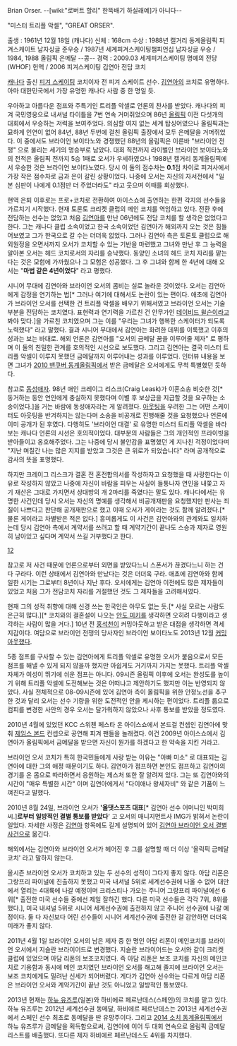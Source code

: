 Brian Orser. --[wiki:"로버트 할리" 한뚝배기 하실래예]가 아니다--

"미스터 트리플 악셀", "GREAT ORSER". 

출생 : 1961년 12월 18일 (캐나다) 
신체 : 168cm 
수상 : 1988년 캘거리 동계올림픽 피겨스케이트 남자싱글 준우승 / 1987년 세계피겨스케이팅챔피언십 남자싱글 우승 / 1984, 1988 올림픽 은메달 --콩--
경력 : 2009.03 세계피겨스케이팅 명예의 전당(WHOF) 헌액 / 2006 피겨스케이팅 김연아 전담 코치

[[캐나다]] 출신 [[피겨 스케이팅]] 코치이자 전 피겨 스케이트 선수. [[김연아]]의 코치로 유명하다. 아마 대한민국에서 가장 유명한 캐나다 사람 중 한 명일 듯.

우아하고 아름다운 점프와 주특기인 트리플 악셀로 언론의 찬사를 받았다. 캐나다의 피겨 국민영웅으로 내셔널 타이틀을 7번 연속 거머쥐었으며 86년 [[올림픽]] 이전 다섯개의 대회에서 우승하는 저력을 보여주었다. 의심할 여지 없는 세계 탑싱어였으나 올림픽과는 묘하게 인연이 없어 84년, 88년 두번에 걸친 올림픽 출장에서 모두 은메달을 거머쥐었다. 이 중에서도 브라이언 보이타노와 경쟁했던 88년의 올림픽은 이른바 "브라이언 전쟁" 으로 불리는 세기의 명승부로 남았다. 대회 직전까지 라이벌인 브라이언 보이타노와의 전적은 올림픽 전까지 5승 1패로 오서가 우세하였으나 1988년 캘거리 동계올림픽에서 우승한 것은 브라이언 보이타노였다. 당시 이 둘의 점수차는 '''0.1'''점 차이로 피겨사에서 가장 작은 점수차로 금과 은이 갈린 상황이었다. 나중에 오서는 자신의 자서전에서 "일본 심판이 나에게 0.1점만 더 주었더라도" 라고 웃으며 이때를 회상했다. 
 
현역 은퇴 이후로는 프로+코치로 전환하여 아이스쇼에 출연하는 한편 각지의 선수들을 가르치기 시작했다. 현재 토론토 크리켓 클럽의 메인 코치를 역임하고 있다. 전환 후에 전담하는 선수는 없었고 처음 [[김연아]]를 만난 06년에도 전담 코치를 할 생각은 없었다고 한다. 그는 캐나다 클럽 소속이었고 한국 소속이었던 김연아가 해외까지 오는 것은 힘들어보였고 그가 한국으로 갈 수는 더더욱 없었다. 그러나 김연아 측은 토론토 클럽으로 해외원정을 오면서까지 오서가 코치할 수 있는 기반을 마련했고 그녀와 만난 후 그 능력을 알아본 오서는 헤드 코치로서의 자리를 승낙했다. 동양인 소녀의 헤드 코치 자리를 맡는다는 것은 모험에 가까웠으나 그 모험은 성공했다. 그 후 그녀와 함께 한 4년에 대해 오서는 "'''마법 같은 4년이었다'''" 라고 평했다.

시니어 무대에 김연아와 브라이언 오서의 콤비는 실로 놀라운 것이었다. 오서는 김연아에게 감정을 연기하는 법[* 그러나 여기에 대해서도 논란이 있는 편이다. 애초에 김연아가 브라이언 오서를 선택한 건 트리플 악셀을 배우기 위해서였고 브라이언 오서는 기술 부분을 전담하는 코치였다. 표현력과 연기력을 가르친 건 안무가인 [[데이비드 윌슨]]이라고 봐야 맞다.]을 가르친 코치였으며 그는 이를 "우리는 그녀가 행복한 스케이터가 되도록 노력했다" 라고 말했다. 결과 시니어 무대에서 김연아는 화려한 데뷔를 이룩했고 이후의 성과는 보는 바대로. 해외 언론은 김연아를 "오서의 금메달 꿈을 이루어줄 제자" 로 평하며 이 둘의 친밀한 관계를 호의적인 시선으로 보도했다. 그리고 김연아는 결국 미스터 트리플 악셀이 이루지 못했던 금메달까지 이루어내는 성과를 이루었다. 인터뷰 내용을 보면 그녀가 [[2010 밴쿠버 동계올림픽]]에서 받은 금메달은 오서에게도 무척 특별했던 듯하다.

참고로 [[동성애자]]. 98년 애인 크레이그 리스크(Craig Leask)가 이혼소송 비슷한 것[* 동거하는 동안 연인에게 충실하지 못했다며 이별 후 보상금을 지급할 것을 요구하는 소송이었다.]을 거는 바람에 동성애자라는 게 알려졌다. [[아웃팅]]을 우려한 그는 어떤 스케이터도 아웃팅을 반겨하지는 않는다며 소송을 비공개로 진행해줄 것을 요청했으나 언론에 이미 공개가 된 후였다. 다행히도 '브라이언 대결' 로 유명한 미스터 트리플 악셀을 바라보는 캐나다 언론의 시선은 호의적이었다. 대부분의 사람들은 그의 개인적인 프라이빗을 받아들이고 옹호해주었다. 그는 나중에 당시 불안감을 표명했던 게 지나친 걱정이었다며 "지난 며칠간 나는 많은 지지를 받았고 그것은 큰 위로가 되었습니다" 라며 공개적으로 감사의 뜻을 표명했다. 

하지만 크레이그 리스크가 결혼 전 혼전합의서를 작성하자고 요청했을 때 사랑한다는 이유로 작성하지 않았고 나중에 자신이 바람을 피우는 사실이 들통나자 연인을 내쫓고 자기 재산은 그대로 가지면서 상대방의 개 2마리를 죽였다는 말도 있다. 캐나다에서는 유명한 사건인데 당시 오서는 자신의 명예를 생각해서 비공개재판을 요청했지만 판사는 죄질이 나쁘다고 판단해 공개재판으로 했고 이때 오서가 게이라는 것도 함께 알려졌다.[* 물론 게이라고 차별받은 적은 없다.] 흥미롭게도 이 사건은 김연아와의 관계와도 일치하는데 당시 김연아 측에서 계약서를 쓰려고 할 때 계약기간이 끝나도 스승과 제자로 영원히 남아있고 싶다며 계약서 쓰길 거부했다고 한다.

[http://blog.daum.net/sequncetodispersion/12888609][http://www.canoe.ca/SlamSkatingArchive/nov20_orser.html]

참고로 저 사건 때문에 언론으로부터 외면을 받았다느니 스폰서가 끊겼다느니 하는 건 다 구라다. 이런 상태에서 김연아와 만났다는 것은 더더욱 구라. 애초에 김연아와 함께 일한 시기는 그로부터 8년이나 지난 후다. 오서에게는 김연아 이전에도 많은 제자들이 있었고 처음 그가 전담코치 자리를 거절했던 것도 그 제자들을 고려해서였다.

현재 그의 성적 취향에 대해 신경 쓰는 한국인은 아무도 없는 듯.[* 사실 모르는 사람도 은근히 많다.][* 코치와의 결혼설이 나오는 [[안도 미키]]를 생각하면 오히려 다행이라고 생각하는 사람이 많을 거다.] 10년 전 [[홍석천]]이 커밍아웃하고 받은 대접을 생각하면 격세지감이다. 여담으로 브라이언 전쟁의 당사자인 브라이언 보이타노도 2013년 12월 [[커밍아웃]]했다.

5종 점프를 구사할 수 있는 김연아에게 트리플 악셀로 유명한 오서가 붙음으로서 모든 점프를 해낼 수 있게 되지 않을까 했지만 아쉽게도 거기까지 가지는 못했다. 트리플 악셀 자체가 여성이 뛰기에 쉬운 점프는 아니다. 09시즌 올림픽 이후에 오서는 완성도를 높이기 위해 트리플 악셀에 도전해보는 것은 어떠냐고 제안하기도 했지만 이는 반영되지 않았다. 사실 전체적으로 08-09시즌에 있어 김연아 측이 올림픽을 위한 안정노선을 추구한 것과 달리 오서는 선수 기량을 위한 도전적인 안을 제시하는 편이었다. 트리플 룹으로 컴피를 변경한 사안의 경우 오서는 달가워하지 않았으나 사후 통보를 받았을 정도였다.

2010년 4월에 있었던 KCC 스위첸 페스타 온 아이스쇼에서 본드걸 컨셉인 김연아에 맞춰 [[제임스 본드]] 컨셉으로 공연해 피겨 팬들을 놀래켰다. 이건 2009년 아이스쇼에서 김연아가 올림픽에서 금메달을 받으면 자신이 뭔가를 하겠다고 한 약속을 지킨 거라고.

브라이언 오서 코치가 특히 한국민들에게 사랑 받는 이유는 "아빠 미소" 로 대표되는 김연아에 대한 그의 애정 때문이기도 하다. 김연아가 점프하면 본인도 점프하고 김연아의 경기를 온 몸으로 따라하면서 응원하는 제스처 또한 잘 알려져 있다. 그는 또 김연아와의 시간이 "매우 특별한 시간" 이며 김연아에게서 "다이애나 왕세자비" 와 같은 기품이 느껴진다고 말했다.

2010년 8월 24일, 브라이언 오서가 ''''올댓스포츠 대표'''[* 김연아 선수 어머니인 박미희씨.]'''로부터 일방적인 결별 통보를 받았다'''' 고 오서의 매니지먼트사 IMG가 밝혀서 논란이 일었다. 자세한 사정은 [[김연아]] 항목에도 길게 설명되어 있어 [[김연아 브라이언 오서 결별 사건]]으로 옮긴다.

해외에서는 김연아와 브라이언 오서가 헤어진 후 그를 설명할 때 더 이상 '올릭픽 금메달 코치' 라고 말하지 않는다.

올시즌 브라이언 오서가 코치하고 있는 두 선수의 성적이 그다지 좋지 않다. 아담 리폰은 그랑프리 파이널에 진출하지 못했고 미국 내셔널 5위로 세계선수권에 나올 수 없어 대만에서 열리는 4대륙에 나갈 예정이며 크리스티나 가오는 주니어 그랑프리 파이널에선 6위[* 출전한 미국 선수들 중에선 제일 잘하긴 했다. 다른 미국 선수들은 각각 7위, 8위를 했다.], 미국 내셔널 5위로 시니어 세계선수권에 출전하지 않고 주니어 선수권에 나갈 예정이다. 둘 다 자신보다 어린 선수들이 시니어 세계선수권에 출전한 걸 감안하면 더더욱 미래가 좋지 않다.

2011년 4월 1일 브라이언 오서의 남은 제자 중 한 명인 아담 리폰이 메인코치를 브라이언 오서에서 지슬란 브라이어드로 변경했다. 지슬란 브라이어드는 오서와 같이 크리켓 클럽에 있었으며 아담 리폰의 보조코치였다. 즉 아담 리폰은 보조 코치를 자신의 메인코치로 기용함과 동시에 메인 코치였던 브라이언 오서를 해고해 졸지에 브라이언 오서는 보조 코치에게도 밀려난 신세가 되어버렸다. 게다가 김연아 선수와는 다르게 아담 리폰은 브라이언 오서와 계약기간이 끝난 것도 아니었고 일방적인 통보였다.

2013년 현재는 [[하뉴 유즈루]](일본)와 하비에르 페르난데스(스페인)의 코치를 맡고 있다. 하뉴 유즈루는 2012년 세계선수권 동메달, 하비에르 페르난데스는 2013년 세계선수권에서 스페인 선수 최초로 동메달을 딴 유망주이다. 그리고 [[2014 소치 동계올림픽]]에서 하뉴 유즈루가 금메달을 획득함으로써, 김연아에 이어 두 대회 연속으로 올림픽 금메달리스트를 배출했다. 또다른 제자 하비에르 페르난데스도 4위를 차지했다.

